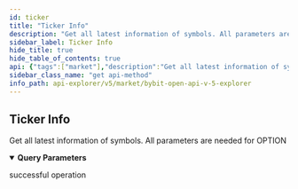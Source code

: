 ```yaml
---
id: ticker
title: "Ticker Info"
description: "Get all latest information of symbols. All parameters are needed for OPTION"
sidebar_label: Ticker Info
hide_title: true
hide_table_of_contents: true
api: {"tags":["market"],"description":"Get all latest information of symbols. All parameters are needed for OPTION","operationId":"ticker","parameters":[{"name":"category","in":"query","description":"Products category","required":true,"schema":{"type":"array","items":{"type":"string","enum":["linear","inverse","option","spot"]}}},{"name":"baseCoin","in":"query","description":"for futures and option ONLY. symbol and baseCoin must pass one","required":false,"schema":{"type":"string"}},{"name":"expDate","in":"query","description":"Expiry date, year month day. For option only, The default is all, and the parameter format is 25MAR22.","required":false,"schema":{"type":"string"}},{"name":"symbol","in":"query","description":"Symbol name","required":false,"schema":{"type":"string"}}],"responses":{"200":{"description":"successful operation"}},"method":"get","path":"/v5/market/tickers","servers":[{"url":"https://api-testnet.bybit.com","description":"Testnet server"}],"info":{"description":"Collection of v5 Restul API\n","version":"3.0.0","title":"Bybit Open API v5 explorer"},"postman":{"name":"Ticker Info","description":{"content":"Get all latest information of symbols. All parameters are needed for OPTION","type":"text/plain"},"url":{"path":["v5","market","tickers"],"host":["{{baseUrl}}"],"query":[{"disabled":false,"description":{"content":"(Required) Products category","type":"text/plain"},"key":"category","value":""},{"disabled":false,"description":{"content":"for futures and option ONLY. symbol and baseCoin must pass one","type":"text/plain"},"key":"baseCoin","value":""},{"disabled":false,"description":{"content":"Expiry date, year month day. For option only, The default is all, and the parameter format is 25MAR22.","type":"text/plain"},"key":"expDate","value":""},{"disabled":false,"description":{"content":"Symbol name","type":"text/plain"},"key":"symbol","value":""}],"variable":[]},"method":"GET"}}
sidebar_class_name: "get api-method"
info_path: api-explorer/v5/market/bybit-open-api-v-5-explorer
---
```



## Ticker Info



Get all latest information of symbols. All parameters are needed for OPTION

<details style={{"marginBottom":"1rem"}} data-collapsed={false} open={true}><summary style={{}}><strong>Query Parameters</strong></summary><div><ul><ParamsItem className={"paramsItem"} param={{"name":"category","in":"query","description":"Products category","required":true,"schema":{"type":"array","items":{"type":"string","enum":["linear","inverse","option","spot"]}}}}></ParamsItem><ParamsItem className={"paramsItem"} param={{"name":"baseCoin","in":"query","description":"for futures and option ONLY. symbol and baseCoin must pass one","required":false,"schema":{"type":"string"}}}></ParamsItem><ParamsItem className={"paramsItem"} param={{"name":"expDate","in":"query","description":"Expiry date, year month day. For option only, The default is all, and the parameter format is 25MAR22.","required":false,"schema":{"type":"string"}}}></ParamsItem><ParamsItem className={"paramsItem"} param={{"name":"symbol","in":"query","description":"Symbol name","required":false,"schema":{"type":"string"}}}></ParamsItem></ul></div></details><div><ApiTabs><TabItem label={"200"} value={"200"}><div>

successful operation

</div><div></div></TabItem></ApiTabs></div>
      
